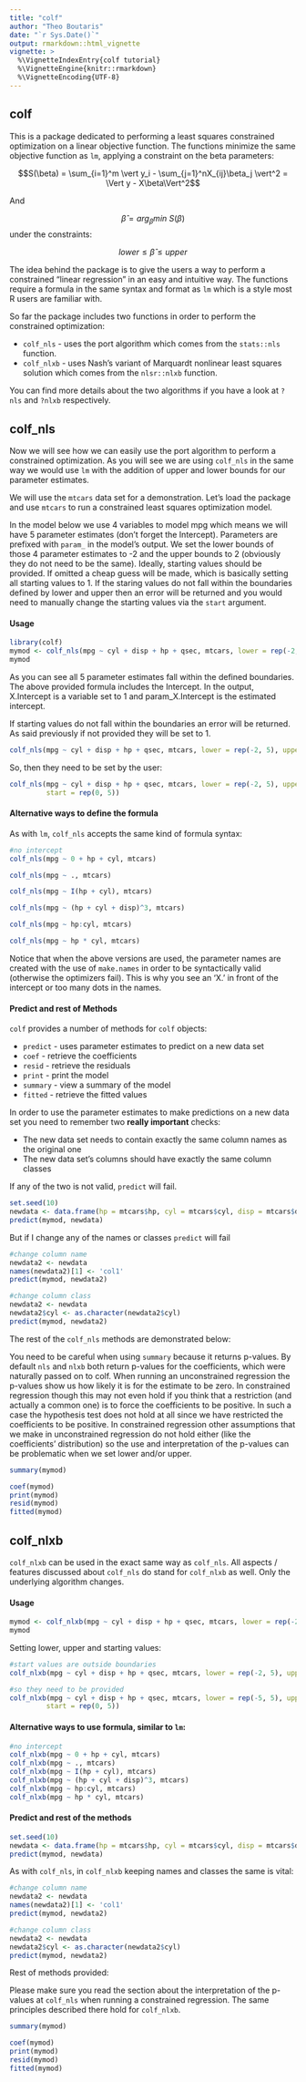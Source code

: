 ---
title: "colf"
author: "Theo Boutaris"
date: "`r Sys.Date()`"
output: rmarkdown::html_vignette
vignette: >
  %\VignetteIndexEntry{colf tutorial}
  %\VignetteEngine{knitr::rmarkdown}
  %\VignetteEncoding{UTF-8}
---

## colf

This is a package dedicated to performing a least squares constrained optimization on a 
linear objective function. The functions minimize the same objective function as `lm`, applying a
constraint on the beta parameters:

$$S(\beta) = \sum_{i=1}^m \vert y_i - \sum_{j=1}^nX_{ij}\beta_j \vert^2 = \Vert y - X\beta\Vert^2$$

And 

$$\hat{\beta} = arg_\beta min \ S(\beta)$$
under the constraints:

$$lower \le \hat{\beta} \le upper $$

The idea behind the package is to give the users a way to perform a constrained "linear regression"
in an easy and intuitive way. The functions require a formula in the same syntax and format as `lm` 
which is a style most R users are familiar with.

So far the package includes two functions in order to perform the constrained optimization:
  
* `colf_nls` - uses the port algorithm which comes from the `stats::nls` function.
* `colf_nlxb` - uses Nash's variant of Marquardt nonlinear least squares solution which comes from 
  the `nlsr::nlxb` function.

You can find more details about the two algorithms if you have a look at `?nls` and `?nlxb` 
respectively.

## colf_nls

Now we will see how we can easily use the port algorithm to perform a constrained optimization. As you
will see we are using `colf_nls` in the same way we would use `lm` with the addition of upper and 
lower bounds for our parameter estimates.

We will use the `mtcars` data set for a demonstration. Let's load the package and use `mtcars` to 
run a constrained least squares optimization model.

In the model below we use 4 variables to model mpg which means we will have 5 parameter 
estimates (don't forget the Intercept). Parameters are prefixed with `param_` in the model's output. 
We set the lower bounds of those 4 parameter estimates to -2 and the upper bounds to 2 
(obviously they do not need to be the same). Ideally, starting values should be provided. If omitted 
a cheap guess will be made, which is basically setting all starting values to 1. If the staring values
do not fall within the boundaries defined by lower and upper then an error will be returned and you 
would need to manually change the starting values via the `start` argument.

#### Usage

```{R}
library(colf)
mymod <- colf_nls(mpg ~ cyl + disp + hp + qsec, mtcars, lower = rep(-2, 5), upper = rep(2, 5))
mymod
```

As you can see all 5 parameter estimates fall within the defined boundaries. The above provided 
formula includes the Intercept. In the output, X.Intercept is a variable set to 1 and 
param_X.Intercept is the estimated intercept. 

If starting values do not fall within the boundaries an error will be returned. As said previously
if not provided they will be set to 1.

```{R, error = TRUE}
colf_nls(mpg ~ cyl + disp + hp + qsec, mtcars, lower = rep(-2, 5), upper = rep(0.5, 5))
```

So, then they need to be set by the user:

```{R}
colf_nls(mpg ~ cyl + disp + hp + qsec, mtcars, lower = rep(-2, 5), upper = rep(0.5, 5), 
         start = rep(0, 5))
```

#### Alternative ways to define the formula

As with `lm`, `colf_nls` accepts the same kind of formula syntax:

```{R}
#no intercept
colf_nls(mpg ~ 0 + hp + cyl, mtcars)

colf_nls(mpg ~ ., mtcars)

colf_nls(mpg ~ I(hp + cyl), mtcars)

colf_nls(mpg ~ (hp + cyl + disp)^3, mtcars)

colf_nls(mpg ~ hp:cyl, mtcars)

colf_nls(mpg ~ hp * cyl, mtcars)
```

Notice that when the above versions are used, the parameter names are created with the use of 
`make.names` in order to be syntactically valid (otherwise the optimizers fail). This is why you 
see an 'X.' in front of the intercept or too many dots in the names.

#### Predict and rest of Methods

`colf` provides a number of methods for `colf` objects:

* `predict` - uses parameter estimates to predict on a new data set
* `coef` - retrieve the coefficients
* `resid` - retrieve the residuals
* `print` - print the model
* `summary` - view a summary of the model
* `fitted` - retrieve the fitted values

In order to use the parameter estimates to make predictions on a new data set you need to 
remember two **really important** checks:

* The new data set needs to contain exactly the same column names as the original one
* The new data set's columns should have exactly the same column classes

If any of the two is not valid, `predict` will fail.

```{R}
set.seed(10)
newdata <- data.frame(hp = mtcars$hp, cyl = mtcars$cyl, disp = mtcars$disp, qsec = mtcars$qsec)
predict(mymod, newdata)
```

But if I change any of the names or classes `predict` will fail

```{R, error = TRUE}
#change column name
newdata2 <- newdata
names(newdata2)[1] <- 'col1'
predict(mymod, newdata2)

#change column class
newdata2 <- newdata
newdata2$cyl <- as.character(newdata2$cyl)  
predict(mymod, newdata2)
```

The rest of the `colf_nls` methods are demonstrated below:

You need to be careful when using `summary` because it returns p-values. By default `nls` and 
`nlxb` both return p-values for the coefficients, which were naturally passed on to colf. When
running an unconstrained regression the p-values show us how likely it is for the estimate to be 
zero. In constrained regression though this may not even hold if you think that a restriction (and
actually a common one) is to force the coefficients to be positive. In such a case the hypothesis
test does not hold at all since we have restricted the coefficients to be positive. In constrained
regression other assumptions that we make in unconstrained regression do not hold either (like 
the coefficients' distribution) so the use and interpretation of the p-values can be problematic
when we set lower and/or upper.

```{R}
summary(mymod)
```

```{R}
coef(mymod)
print(mymod)
resid(mymod)
fitted(mymod)
```

## colf_nlxb

`colf_nlxb` can be used in the exact same way as `colf_nls`. All aspects / features discussed about
`colf_nls` do stand for `colf_nlxb` as well. Only the underlying algorithm changes.

#### Usage

```{R}
mymod <- colf_nlxb(mpg ~ cyl + disp + hp + qsec, mtcars, lower = rep(-2, 5), upper = rep(2, 5))
mymod
```

Setting lower, upper and starting values:

```{R, error = TRUE}
#start values are outside boundaries
colf_nlxb(mpg ~ cyl + disp + hp + qsec, mtcars, lower = rep(-2, 5), upper = rep(0.5, 5))
```

```{R}
#so they need to be provided
colf_nlxb(mpg ~ cyl + disp + hp + qsec, mtcars, lower = rep(-5, 5), upper = rep(.5, 5), 
         start = rep(0, 5))
```

#### Alternative ways to use formula, similar to `lm`:

```{R}
#no intercept
colf_nlxb(mpg ~ 0 + hp + cyl, mtcars)
colf_nlxb(mpg ~ ., mtcars)
colf_nlxb(mpg ~ I(hp + cyl), mtcars)
colf_nlxb(mpg ~ (hp + cyl + disp)^3, mtcars)
colf_nlxb(mpg ~ hp:cyl, mtcars)
colf_nlxb(mpg ~ hp * cyl, mtcars)
```

#### Predict and rest of the methods

```{R}
set.seed(10)
newdata <- data.frame(hp = mtcars$hp, cyl = mtcars$cyl, disp = mtcars$disp, qsec = mtcars$qsec)
predict(mymod, newdata)
```

As with `colf_nls`, in `colf_nlxb` keeping names and classes the same is vital:

```{R, error = TRUE}
#change column name
newdata2 <- newdata
names(newdata2)[1] <- 'col1'
predict(mymod, newdata2)

#change column class
newdata2 <- newdata
newdata2$cyl <- as.character(newdata2$cyl)  
predict(mymod, newdata2)
```

Rest of methods provided:

Please make sure you read the section about the interpretation of the p-values at `colf_nls` when
running a constrained regression. The same principles described there hold for `colf_nlxb`. 

```{R}
summary(mymod)
```

```{R}
coef(mymod)
print(mymod)
resid(mymod)
fitted(mymod)
```



